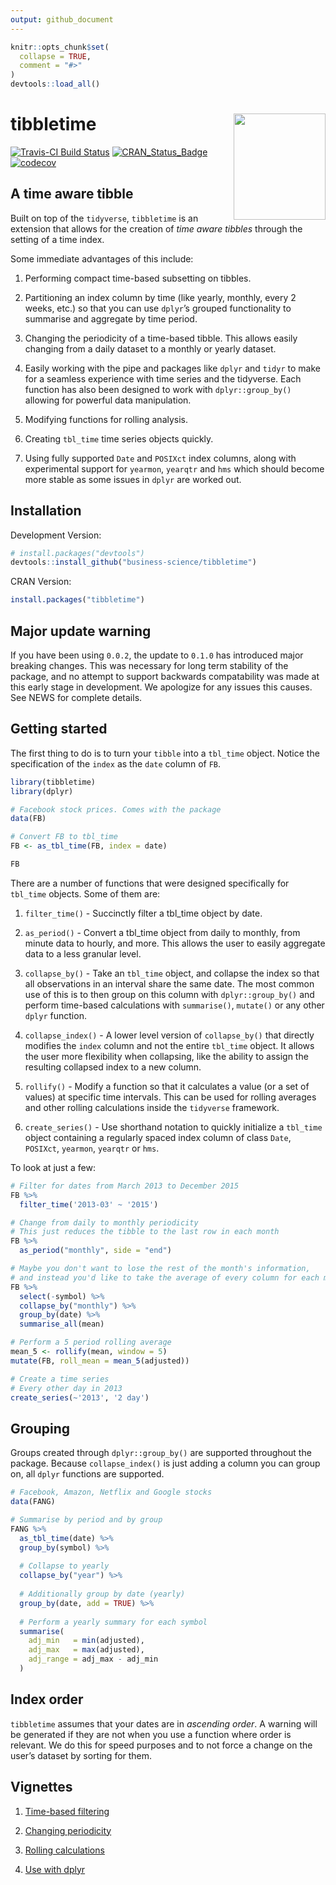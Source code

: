```yaml
---
output: github_document
---
```


<!-- README.md is generated from README.Rmd. Please edit that file -->

```r
knitr::opts_chunk$set(
  collapse = TRUE,
  comment = "#>"
)
devtools::load_all()
```

# tibbletime <img src="man/figures/tibbletime-logo.png" width="147" height="170" align="right" />

[![Travis-CI Build Status](https://travis-ci.org/business-science/tibbletime.svg?branch=master)](https://travis-ci.org/business-science/tibbletime.svg?branch=master)
[![CRAN_Status_Badge](http://www.r-pkg.org/badges/version/tibbletime)](https://cran.r-project.org/package=tibbletime)
[![codecov](https://codecov.io/gh/business-science/tibbletime/branch/master/graph/badge.svg)](https://codecov.io/gh/business-science/tibbletime)

## A time aware tibble

Built on top of the `tidyverse`, `tibbletime` is an extension
that allows for the creation of _time aware tibbles_ through the setting of 
a time index. 

Some immediate advantages of this include: 

1) Performing compact time-based subsetting on tibbles.

2) Partitioning an index column by time (like
yearly, monthly, every 2 weeks, etc.) so that you can use `dplyr`'s grouped
functionality to summarise and aggregate by time period.

3) Changing the periodicity of a time-based tibble. This allows easily changing 
from a daily dataset to a monthly or yearly dataset.

4) Easily working with the pipe and packages like `dplyr` and `tidyr` to make for a 
seamless experience with time series and the tidyverse. Each function has also 
been designed to work with `dplyr::group_by()` allowing for powerful data manipulation.

5) Modifying functions for rolling analysis.

6) Creating `tbl_time` time series objects quickly.

7) Using fully supported `Date` and `POSIXct` index columns, along with experimental 
support for `yearmon`, `yearqtr` and `hms` which should become more stable
as some issues in `dplyr` are worked out.

## Installation

Development Version:

``` r
# install.packages("devtools")
devtools::install_github("business-science/tibbletime")
```

CRAN Version: 

```r
install.packages("tibbletime")
```

## Major update warning

If you have been using `0.0.2`, the update to `0.1.0` has introduced 
major breaking changes. This was necessary for long term stability of the package,
and no attempt to support backwards compatability was made at this early 
stage in development. We apologize for any issues this causes.
See NEWS for complete details.

## Getting started

The first thing to do is to turn your `tibble` into a `tbl_time` object.
Notice the specification of the `index` as the `date` column of `FB`.

```r
library(tibbletime)
library(dplyr)

# Facebook stock prices. Comes with the package
data(FB)

# Convert FB to tbl_time
FB <- as_tbl_time(FB, index = date)

FB
```

There are a number of functions that were designed specifically for `tbl_time`
objects. Some of them are:

1) `filter_time()` - Succinctly filter a tbl_time object by date.

2) `as_period()` - Convert a tbl_time object from daily to monthly, 
from minute data to hourly, and more. This allows the user to easily 
aggregate data to a less granular level.

3) `collapse_by()` - Take an `tbl_time` object, and collapse the index so that all
observations in an interval share the same date. The most common use of this
is to then group on this column with `dplyr::group_by()` and perform 
time-based calculations with `summarise()`, `mutate()` or any other `dplyr`
function.

3) `collapse_index()` - A lower level version of `collapse_by()` that directly
modifies the `index` column and not the entire `tbl_time` object. It allows the
user more flexibility when collapsing, like the ability to assign the resulting
collapsed index to a new column.

5) `rollify()` - Modify a function so that it calculates a value 
(or a set of values) at specific time intervals. This can be used for rolling
averages and other rolling calculations inside the `tidyverse` framework.

6) `create_series()` - Use shorthand notation to quickly 
initialize a `tbl_time` object containing a regularly spaced index column 
of class `Date`, `POSIXct`, `yearmon`, `yearqtr` or `hms`.

To look at just a few:

```r
# Filter for dates from March 2013 to December 2015
FB %>% 
  filter_time('2013-03' ~ '2015')

# Change from daily to monthly periodicity
# This just reduces the tibble to the last row in each month
FB %>% 
  as_period("monthly", side = "end")

# Maybe you don't want to lose the rest of the month's information,
# and instead you'd like to take the average of every column for each month
FB %>%
  select(-symbol) %>%
  collapse_by("monthly") %>%
  group_by(date) %>%
  summarise_all(mean)

# Perform a 5 period rolling average
mean_5 <- rollify(mean, window = 5)
mutate(FB, roll_mean = mean_5(adjusted))

# Create a time series
# Every other day in 2013
create_series(~'2013', '2 day')
```

## Grouping

Groups created through `dplyr::group_by()` are supported throughout the package.
Because `collapse_index()` is just adding a column you can group on, all
`dplyr` functions are supported.

```r
# Facebook, Amazon, Netflix and Google stocks
data(FANG)

# Summarise by period and by group
FANG %>% 
  as_tbl_time(date) %>%
  group_by(symbol) %>%
  
  # Collapse to yearly
  collapse_by("year") %>%
  
  # Additionally group by date (yearly)
  group_by(date, add = TRUE) %>%
  
  # Perform a yearly summary for each symbol
  summarise(
    adj_min   = min(adjusted),
    adj_max   = max(adjusted),
    adj_range = adj_max - adj_min
  )
```

## Index order

`tibbletime` assumes that your dates are in _ascending order_. A warning will
be generated if they are not when you use a function where order is relevant. We do
this for speed purposes and to not force a change on the user's dataset by sorting
for them.

## Vignettes

1) [Time-based filtering](https://business-science.github.io/tibbletime/articles/TT-01-time-based-filtering.html)

2) [Changing periodicity](https://business-science.github.io/tibbletime/articles/TT-02-changing-time-periods.html)

3) [Rolling calculations](https://business-science.github.io/tibbletime/articles/TT-03-rollify-for-rolling-analysis.html)

4) [Use with dplyr](https://business-science.github.io/tibbletime/articles/TT-04-use-with-dplyr.html)
